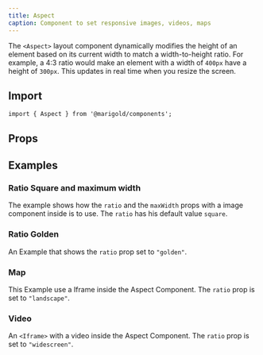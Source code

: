 ```yaml
---
title: Aspect
caption: Component to set responsive images, videos, maps
---
```


The `<Aspect>` layout component dynamically modifies the height of an element based on its current width to match a width-to-height ratio. For example, a 4:3 ratio would make an element with a width of `400px` have a height of `300px`. This updates in real time when you resize the screen.

## Import

```tsx
import { Aspect } from '@marigold/components';
```

## Props

<PropsTable component={title} />

## Examples

### Ratio Square and maximum width

The example shows how the `ratio` and the `maxWidth` props with a image component inside is to use. The `ratio` has his default value `square`.

<ComponentDemo file="./ratio-square.demo.tsx" />

### Ratio Golden

An Example that shows the `ratio` prop set to `"golden"`.

<ComponentDemo file="./golden-aspect.demo.tsx" />

### Map

This Example use a Iframe inside the Aspect Component. The `ratio` prop is set to `"landscape"`.

<ComponentDemo file="./map.demo.tsx" />

### Video

An `<Iframe>` with a video inside the Aspect Component. The `ratio` prop is set to `"widescreen"`.

<ComponentDemo file="./video.demo.tsx" />
